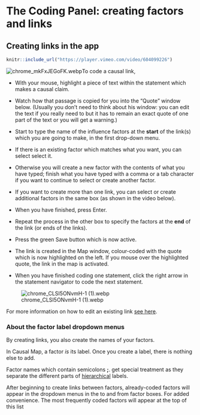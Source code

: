 #  The Coding Panel: creating factors and links{#xcoding-panel}




##  Creating links in the app

```r
knitr::include_url("https://player.vimeo.com/video/604099226")
```
![chrome_mkFxJEGoFK.webp](_assets/4951b2_6908bceb3ebe43ea95262e7c457b8265mv2.webp)To code a causal link, 

- With your mouse, highlight a piece of text within the statement which makes a causal claim.

- Watch how that passage is copied for you into the “Quote” window below. (Usually you don't need to think about his window: you can edit the text if you really need to but it has to remain an exact quote of one part of the text or you will get a warning.) 
- Start to type the name of the influence factors at the **start** of the link(s) which you are going to make, in the first drop-down menu.
- If there is an existing factor which matches what you want, you can select select it.
- Otherwise you will create a new factor with the contents of what you have typed; finish what you have typed with a comma or a tab character if you want to continue to select or create another factor.
- If you want to create more than one link, you can select or create additional factors in the same box (as shown in the video below).
- When you have finished, press Enter.
- Repeat the process in the other box to specify the factors at the **end** of the link (or ends of the links).
- Press the green Save button which is now active.
- The link is created in the Map window, colour-coded with the quote which is now highlighted on the left. If you mouse over the highlighted quote, the link in the map is activated.
- When you have finished coding one statement, click the right arrow in the statement navigator to code the next statement.

![chrome_CLSI5ONvmH-1 (1).webp](_assets/4951b2_b4dc0637775d446397052cd2f3e5ac1amv2.webp)

For more information on how to edit an existing link [see here](#xedit-factor-and-links1).



### About the factor label dropdown menus

By creating links, you also create the names of your factors.

In Causal Map, a factor *is* its label. Once you create a label, there is nothing else to add.

Factor names which contain semicolons **;**. get special treatment as they separate the different parts of [hierarchical](#xsimplifying-with-hierarchical) labels.

After beginning to create links between factors, already-coded factors will appear in the dropdown menus in the to and from factor boxes. For added convenience. The most frequently coded factors will appear at the top of this list
